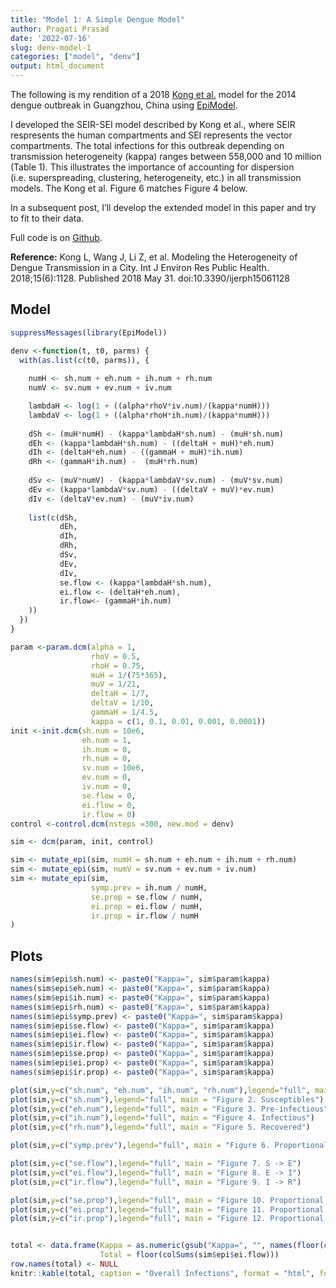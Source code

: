 ```yaml
---
title: "Model 1: A Simple Dengue Model"
author: Pragati Prasad
date: '2022-07-16'
slug: denv-model-1
categories: ["model", "denv"]
output: html_document 
---
```


The following is my rendition of a 2018 [Kong et al.](https://www.ncbi.nlm.nih.gov/pmc/articles/PMC6025315/) model for the 2014 dengue outbreak in Guangzhou, China using [EpiModel](https://www.epimodel.org).

I developed the SEIR-SEI model described by Kong et al., where SEIR respresents the human compartments and SEI represents the vector compartments. The total infections for this outbreak depending on transmission heterogeneity (kappa) ranges between 558,000 and 10 million (Table 1). This illustrates the importance of accounting for dispersion (i.e. superspreading, clustering, heterogeneity, etc.) in all transmission models. The Kong et al. Figure 6 matches Figure 4 below.

In a subsequent post, I'll develop the extended model in this paper and try to fit to their data.

Full code is on [Github](https://github.com/pragativprasad/pragativprasad.github.io/blob/master/post/denv-model.Rmd).

**Reference:**
Kong L, Wang J, Li Z, et al. Modeling the Heterogeneity of Dengue Transmission in a City. Int J Environ Res Public Health. 2018;15(6):1128. Published 2018 May 31. doi:10.3390/ijerph15061128


## Model 

```r
suppressMessages(library(EpiModel))
```

```r

denv <-function(t, t0, parms) {
  with(as.list(c(t0, parms)), {
    
    numH <- sh.num + eh.num + ih.num + rh.num 
    numV <- sv.num + ev.num + iv.num

    lambdaH <- log(1 + ((alpha*rhoV*iv.num)/(kappa*numH)))
    lambdaV <- log(1 + ((alpha*rhoH*ih.num)/(kappa*numH)))
    
    dSh <- (muH*numH) - (kappa*lambdaH*sh.num) - (muH*sh.num)
    dEh <- (kappa*lambdaH*sh.num) - ((deltaH + muH)*eh.num)
    dIh <- (deltaH*eh.num) - ((gammaH + muH)*ih.num)
    dRh <- (gammaH*ih.num) -  (muH*rh.num)
    
    dSv <- (muV*numV) - (kappa*lambdaV*sv.num) - (muV*sv.num)
    dEv <- (kappa*lambdaV*sv.num) - ((deltaV + muV)*ev.num)
    dIv <- (deltaV*ev.num) - (muV*iv.num)
    
    list(c(dSh,
           dEh,
           dIh,
           dRh,
           dSv,
           dEv,
           dIv,
           se.flow <- (kappa*lambdaH*sh.num),
           ei.flow <- (deltaH*eh.num),
           ir.flow<- (gammaH*ih.num)
    ))
  })
}

```


```r
param <-param.dcm(alpha = 1,
                  rhoV = 0.5,
                  rhoH = 0.75,
                  muH = 1/(75*365),
                  muV = 1/21,
                  deltaH = 1/7,
                  deltaV = 1/10,
                  gammaH = 1/4.5,
                  kappa = c(1, 0.1, 0.01, 0.001, 0.0001))
init <-init.dcm(sh.num = 10e6,
                eh.num = 1,
                ih.num = 0,
                rh.num = 0,
                sv.num = 10e6,
                ev.num = 0,
                iv.num = 0,
                se.flow = 0,
                ei.flow = 0,
                ir.flow = 0)
control <-control.dcm(nsteps =300, new.mod = denv) 

sim <- dcm(param, init, control)

sim <- mutate_epi(sim, numH = sh.num + eh.num + ih.num + rh.num)
sim <- mutate_epi(sim, numV = sv.num + ev.num + iv.num)
sim <- mutate_epi(sim, 
                  symp.prev = ih.num / numH,
                  se.prop = se.flow / numH,
                  ei.prop = ei.flow / numH,
                  ir.prop = ir.flow / numH
)
```

## Plots

```r

names(sim$epi$sh.num) <- paste0("Kappa=", sim$param$kappa)
names(sim$epi$eh.num) <- paste0("Kappa=", sim$param$kappa)
names(sim$epi$ih.num) <- paste0("Kappa=", sim$param$kappa)
names(sim$epi$rh.num) <- paste0("Kappa=", sim$param$kappa)
names(sim$epi$symp.prev) <- paste0("Kappa=", sim$param$kappa)
names(sim$epi$se.flow) <- paste0("Kappa=", sim$param$kappa)
names(sim$epi$ei.flow) <- paste0("Kappa=", sim$param$kappa)
names(sim$epi$ir.flow) <- paste0("Kappa=", sim$param$kappa)
names(sim$epi$se.prop) <- paste0("Kappa=", sim$param$kappa)
names(sim$epi$ei.prop) <- paste0("Kappa=", sim$param$kappa)
names(sim$epi$ir.prop) <- paste0("Kappa=", sim$param$kappa)

plot(sim,y=c("sh.num", "eh.num", "ih.num", "rh.num"),legend="full", main = "Figure 1. All Compartments, Kappa = 1")
plot(sim,y=c("sh.num"),legend="full", main = "Figure 2. Susceptibles")
plot(sim,y=c("eh.num"),legend="full", main = "Figure 3. Pre-infectious")
plot(sim,y=c("ih.num"),legend="full", main = "Figure 4. Infectious")
plot(sim,y=c("rh.num"),legend="full", main = "Figure 5. Recovered")

plot(sim,y=c("symp.prev"),legend="full", main = "Figure 6. Proportional Prevalence", ylim = c(0, 0.5))

plot(sim,y=c("se.flow"),legend="full", main = "Figure 7. S -> E")
plot(sim,y=c("ei.flow"),legend="full", main = "Figure 8. E -> I")
plot(sim,y=c("ir.flow"),legend="full", main = "Figure 9. I -> R")

plot(sim,y=c("se.prop"),legend="full", main = "Figure 10. Proportional S -> E", ylim = c(0, 0.225))
plot(sim,y=c("ei.prop"),legend="full", main = "Figure 11. Proportional E -> I", ylim = c(0, 0.1))
plot(sim,y=c("ir.prop"),legend="full", main = "Figure 12. Proportional I -> R", ylim = c(0, 0.1))


total <- data.frame(Kappa = as.numeric(gsub("Kappa=", "", names(floor(colSums(sim$epi$ei.flow))))),
                    Total = floor(colSums(sim$epi$ei.flow)))
row.names(total) <- NULL
knitr::kable(total, caption = "Overall Infections", format = "html", format.args = list(big.mark = ","))

```





